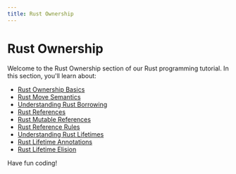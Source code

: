 ```yaml
---
title: Rust Ownership
---
```


# Rust Ownership

Welcome to the Rust Ownership section of our Rust programming tutorial. In this section, you'll learn about:

- [Rust Ownership Basics](./0-rust-ownership-basics.mdx)
- [Rust Move Semantics](./1-rust-move-semantics.mdx)
- [Understanding Rust Borrowing](./2-rust-borrowing.mdx)
- [Rust References](./3-rust-references.mdx)
- [Rust Mutable References](./4-rust-mutable-references.mdx)
- [Rust Reference Rules](./5-rust-reference-rules.mdx)
- [Understanding Rust Lifetimes](./6-rust-lifetimes.mdx)
- [Rust Lifetime Annotations](./7-rust-lifetime-annotations.mdx)
- [Rust Lifetime Elision](./8-rust-lifetime-elision.mdx)

Have fun coding!